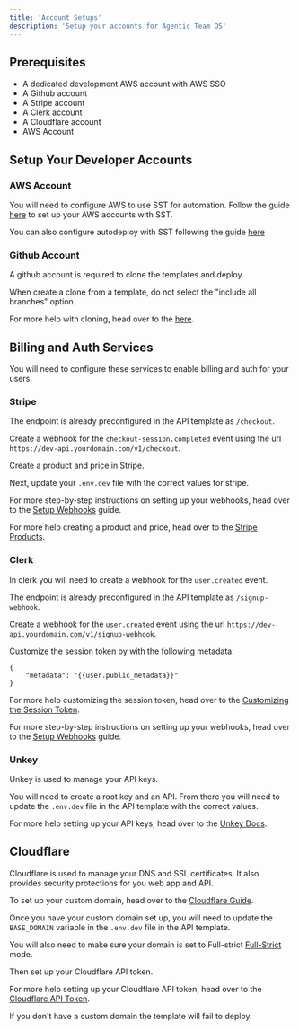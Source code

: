 ```yaml
---
title: 'Account Setups'
description: 'Setup your accounts for Agentic Team OS'
---
```


## Prerequisites

- A dedicated development AWS account with AWS SSO
- A Github account
- A Stripe account
- A Clerk account
- A Cloudflare account
- AWS Account 


## Setup Your Developer Accounts


### AWS Account

You will need to configure AWS to use SST for automation. Follow the guide [here](https://sst.dev/docs/aws-accounts) to set up your AWS accounts with SST.

You can also configure autodeploy with SST following the guide [here](https://sst.dev/docs/reference/config/#console-autodeploy)

### Github Account

A github account is required to clone the templates and deploy. 

When create a clone from a template, do not select the "include all branches" option. 

For more help with cloning, head over to the [here](https://docs.github.com/en/repositories/creating-and-managing-repositories/creating-a-repository-from-a-template#creating-a-repository-from-a-template).

## Billing and Auth Services 

You will need to configure these services to enable billing and auth for your users.

### Stripe

The endpoint is already preconfigured in the API template as `/checkout`. 

Create a webhook for the `checkout-session.completed` event using the url `https://dev-api.yourdomain.com/v1/checkout`. 

Create a product and price in Stripe. 

Next, update your `.env.dev` file with the correct values for stripe.

For more step-by-step instructions on setting up your webhooks, head over to the [Setup Webhooks](/self-hosting/guides/setup-webhooks) guide.

For more help creating a product and price, head over to the [Stripe Products](https://support.stripe.com/questions/how-to-create-products-and-prices).

### Clerk

In clerk you will need to create a webhook for the `user.created` event. 

The endpoint is already preconfigured in the API template as `/signup-webhook`.

Create a webhook for the `user.created` event using the url `https://dev-api.yourdomain.com/v1/signup-webhook`.

Customize the session token by with the following metadata: 

```
{
	"metadata": "{{user.public_metadata}}"
}
```
For more help customizing the session token, head over to the [Customizing the Session Token](https://clerk.com/docs/backend-requests/making/custom-session-token).

For more step-by-step instructions on setting up your webhooks, head over to the [Setup Webhooks](/self-hosting/guides/setup-webhooks) guide.

### Unkey

Unkey is used to manage your API keys. 

You will need to create a root key and an API. From there you will need to update the `.env.dev` file in the API template with the correct values.

For more help setting up your API keys, head over to the [Unkey Docs](https://www.unkey.com/docs/quickstart/onboarding/onboarding-api).

## Cloudflare

Cloudflare is used to manage your DNS and SSL certificates. It also provides security protections for you web app and API.

To set up your custom domain, head over to the [Cloudflare Guide](/guides/add-custom-domain).


Once you have your custom domain set up, you will need to update the `BASE_DOMAIN` variable in the `.env.dev` file in the API template.

You will also need to make sure your domain is set to Full-strict [Full-Strict](https://developers.cloudflare.com/ssl/origin-configuration/ssl-modes/full-strict/) mode.

Then set up your Cloudflare API token. 

For more help setting up your Cloudflare API token, head over to the [Cloudflare API Token](https://developers.cloudflare.com/fundamentals/api/get-started/create-token/).

<Note>
  If you don't have a custom domain the template will fail to deploy. 
</Note>